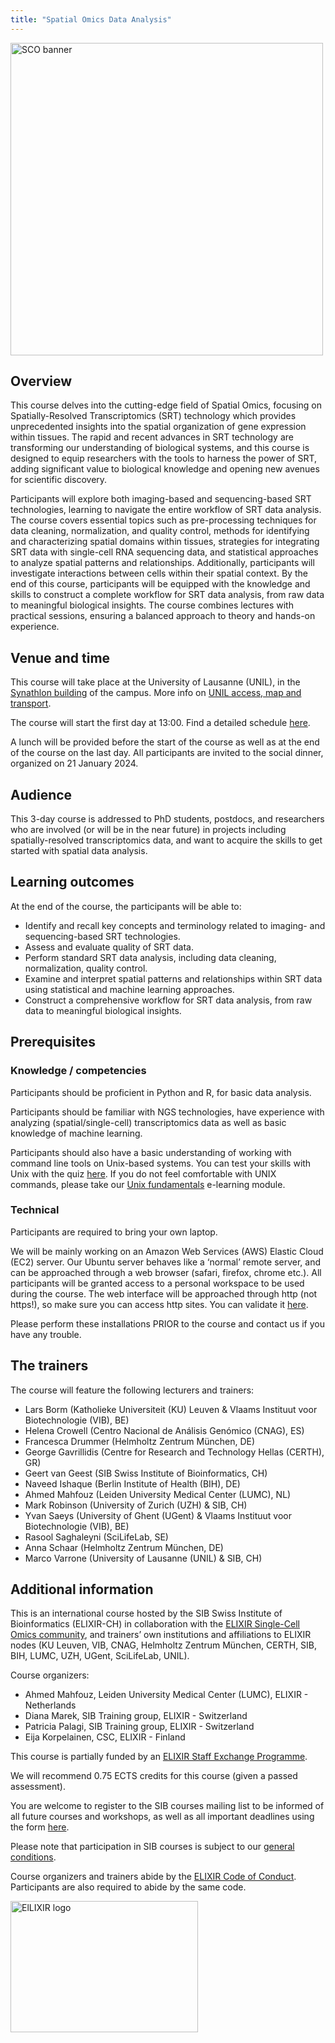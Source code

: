 ```yaml
---
title: "Spatial Omics Data Analysis"
---
```


<img src="https://raw.githubusercontent.com/sib-swiss/images-training/main/SPODA/ELIXIR/SCObanner.png" alt="SCO banner" style="width:500px;"/>

## Overview
This course delves into the cutting-edge field of Spatial Omics, focusing on Spatially-Resolved Transcriptomics (SRT) technology which provides unprecedented insights into the spatial organization of gene expression within tissues. The rapid and recent advances in SRT technology are transforming our understanding of biological systems, and this course is designed to equip researchers with the tools to harness the power of SRT, adding significant value to biological knowledge and opening new avenues for scientific discovery.

Participants will explore both imaging-based and sequencing-based SRT technologies, learning to navigate the entire workflow of SRT data analysis. The course covers essential topics such as pre-processing techniques for data cleaning, normalization, and quality control, methods for identifying and characterizing spatial domains within tissues, strategies for integrating SRT data with single-cell RNA sequencing data, and statistical approaches to analyze spatial patterns and relationships. Additionally, participants will investigate interactions between cells within their spatial context. By the end of this course, participants will be equipped with the knowledge and skills to construct a complete workflow for SRT data analysis, from raw data to meaningful biological insights. The course combines lectures with practical sessions, ensuring a balanced approach to theory and hands-on experience. 

## Venue and time

This course will take place at the University of Lausanne (UNIL), in the [Synathlon building](https://www.unil.ch/unil/en/home/menuinst/campus/acces-et-transports/campus-dorigny/synathlon.html) of the campus. More info on [UNIL access, map and transport](https://www.unil.ch/unil/en/home/menuinst/campus/acces-et-transports.html).

The course will start the first day at 13:00. Find a detailed schedule [here](schedule.qmd). 

A lunch will be provided before the start of the course as well as at the end of the course on the last day. All participants are invited to the social dinner, organized on 21 January 2024. 

## Audience
This 3-day course is addressed to PhD students, postdocs, and researchers who are involved (or will be in the near future) in projects including spatially-resolved transcriptomics data, and want to acquire the skills to get started with spatial data analysis. 

## Learning outcomes 
At the end of the course, the participants will be able to:

* Identify and recall key concepts and terminology related to imaging- and sequencing-based SRT technologies. 
* Assess and evaluate quality of SRT data.
* Perform standard SRT data analysis, including data cleaning, normalization, quality control.
* Examine and interpret spatial patterns and relationships within SRT data using statistical and machine learning approaches.
* Construct a comprehensive workflow for SRT data analysis, from raw data to meaningful biological insights.

## Prerequisites

### Knowledge / competencies

Participants should be proficient in Python and R, for basic data analysis. 

Participants should be familiar with NGS technologies, have experience with analyzing (spatial/single-cell) transcriptomics data as well as basic knowledge of machine learning.

Participants should also have a basic understanding of working with command line tools on Unix-based systems. You can test your skills with Unix with the quiz <a href="https://docs.google.com/forms/d/e/1FAIpQLSd2BEWeOKLbIRGBT_aDEGPce1FOaVYBbhBiaqcaHoBKNB27MQ/viewform?usp=sf_link">here</a>. If you do not feel comfortable with UNIX commands, please take our <a href="https://edu.sib.swiss/pluginfile.php/2878/mod_resource/content/4/couselab-html/content.html" target="”_blank”">Unix fundamentals</a> e-learning module.


### Technical
Participants are required to bring your own laptop. 

We will be mainly working on an Amazon Web Services (AWS) Elastic Cloud (EC2) server. Our Ubuntu server behaves like a ‘normal’ remote server, and can be approached through a web browser (safari, firefox, chrome etc.). All participants will be granted access to a personal workspace to be used during the course. The web interface will be approached through http (not https!), so make sure you can access http sites. You can validate it [here](http://neverssl.com/).

Please perform these installations PRIOR to the course and contact us if you have any trouble.

## The trainers

The course will feature the following lecturers and trainers:

* Lars Borm (Katholieke Universiteit (KU) Leuven & Vlaams Instituut voor Biotechnologie (VIB), BE)
* Helena Crowell (Centro Nacional de Análisis Genómico (CNAG), ES)
* Francesca Drummer (Helmholtz Zentrum München, DE)
* George Gavrillidis (Centre for Research and Technology Hellas (CERTH), GR)
* Geert van Geest (SIB Swiss Institute of Bioinformatics, CH)
* Naveed Ishaque (Berlin Institute of Health (BIH), DE)
* Ahmed Mahfouz (Leiden University Medical Center (LUMC), NL)
* Mark Robinson (University of Zurich (UZH) & SIB, CH)
* Yvan Saeys (University of Ghent (UGent) & Vlaams Instituut voor Biotechnologie (VIB), BE)
* Rasool Saghaleyni (SciLifeLab, SE)
* Anna Schaar (Helmholtz Zentrum München, DE)
* Marco Varrone (University of Lausanne (UNIL) & SIB, CH)

## Additional information

This is an international course hosted by the SIB Swiss Institute of Bioinformatics (ELIXIR-CH) in collaboration with the [ELIXIR Single-Cell Omics community](https://elixir-europe.org/communities/single-cell-omics), and trainers’ own institutions and affiliations to ELIXIR nodes (KU Leuven, VIB, CNAG, Helmholtz Zentrum München, CERTH, SIB, BIH, LUMC, UZH, UGent, SciLifeLab, UNIL).

Course organizers:  

* Ahmed Mahfouz, Leiden University Medical Center (LUMC), ELIXIR - Netherlands
* Diana Marek, SIB Training group, ELIXIR - Switzerland 
* Patricia Palagi, SIB Training group, ELIXIR - Switzerland
* Eija Korpelainen, CSC, ELIXIR - Finland


This course is partially funded by an [ELIXIR Staff Exchange Programme](https://elixir-europe.org/internal-projects/staff-exchange-programme).


We will recommend 0.75 ECTS credits for this course (given a passed assessment).

You are welcome to register to the SIB courses mailing list to be informed of all future courses and workshops, as well as all important deadlines using the form [here](https://lists.sib.swiss/postorius/lists/courses.lists.sib.swiss/).
 
Please note that participation in SIB courses is subject to our [general conditions](https://www.sib.swiss/training/terms-and-conditions).
 
Course organizers and trainers abide by the [ELIXIR Code of Conduct](https://elixir-europe.org/events/code-of-conduct). Participants are also required to abide by the same code.

<img src="https://raw.githubusercontent.com/sib-swiss/images-training/main/SPODA/ELIXIR/ELIXIR1.png" alt="ElLIXIR logo" style="height: 210px; width:300px;"/>

<!--<img src="https://raw.githubusercontent.com/sib-swiss/images-training/main/SPODA/ELIXIR/ELIXIR1.png" alt="ElLIXIR logo"/> -->